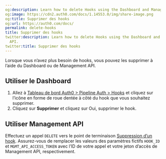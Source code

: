 ```yaml
---
og:description: Learn how to delete Hooks using the Dashboard and Management API.
og:image: https://cdn2.auth0.com/docs/1.14553.0/img/share-image.png
og:title: Supprimer des hooks
og:url: https://auth0.com/docs/
permalink: delete-hooks
title: Supprimer des hooks
twitter:description: Learn how to delete Hooks using the Dashboard and Management
  API.
twitter:title: Supprimer des hooks
---
```






Lorsque vous n’avez plus besoin de hooks, vous pouvez les supprimer à l’aide du Dashboard ou de Management API.

## Utiliser le Dashboard

1. Allez à [Tableau de bord Auth0 > Pipeline Auth > Hooks](%24%7Bmanage_url%7D/) et cliquez sur l’icône en forme de roue dentée à côté du hook que vous souhaitez supprimer.
2. Cliquez sur **Supprimer** et cliquez sur Oui, supprimer le hook.

## Utiliser Management API

Effectuez un appel `DELETE` vers le point de terminaison [Suppression d’un hook](/api/management/v2/#!/Hooks/delete_hooks_by_id). Assurez-vous de remplacer les valeurs des paramètres fictifs `HOOK_ID` et `MGMT_API_ACCESS_TOKEN` avec l’ID de votre appel et votre jeton d’accès de Management API, respectivement.
